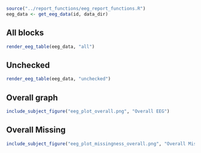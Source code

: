 ```r
source("../report_functions/eeg_report_functions.R")
eeg_data <- get_eeg_data(id, data_dir)
```

## All blocks
```r
render_eeg_table(eeg_data, "all")
```

## Unchecked
```r
render_eeg_table(eeg_data, "unchecked")
```

## Overall graph
```r
include_subject_figure("eeg_plot_overall.png", "Overall EEG")
```

## Overall Missing
```r
include_subject_figure("eeg_plot_missingness_overall.png", "Overall Missing")
```